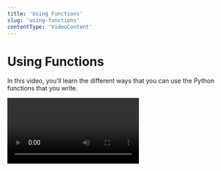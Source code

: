 ```yaml
---
title: 'Using Functions'
slug: 'using-functions'
contentType: 'VideoContent'
---
```


# Using Functions

In this video, you’ll learn the different ways that you can use the Python functions that you write.

<Video alt="Using Functions" videoId="GB01MC9eDH8" />

## Check Your Understanding

<FlashCard>
<Prompt>

What is the difference between returning a value from a function and printing a value?

</Prompt>
<Answer>

When a function returns a value, we can use that value in our code and assign it to a variable.
However, returning a value does not print that value to the console. This means that without a print
statement we don't see what the function returned.

</Answer>
</FlashCard>
